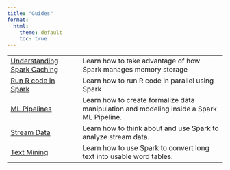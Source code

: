 ```yaml
---
title: "Guides"
format:
  html:
    theme: default
    toc: true
---
```


+--------------------------------------------+------------------------------------------------------------------------------------------+
| [Understanding Spark Caching](caching.qmd) | Learn how to take advantage of how Spark manages memory storage                          |
+--------------------------------------------+------------------------------------------------------------------------------------------+
| [Run R code in Spark](distributed-r.qmd)   | Learn how to run R code in parallel using Spark                                          |
+--------------------------------------------+------------------------------------------------------------------------------------------+
| [ML Pipelines](pipelines.qmd)              | Learn how to create formalize data manipulation and modeling inside a Spark ML Pipeline. |
+--------------------------------------------+------------------------------------------------------------------------------------------+
| [Stream Data](streaming.qmd)               | Learn how to think about and use Spark to analyze stream data.                           |
+--------------------------------------------+------------------------------------------------------------------------------------------+
| [Text Mining](textmining.qmd)              | Learn how to use Spark to convert long text into usable word tables.                     |
+--------------------------------------------+------------------------------------------------------------------------------------------+
